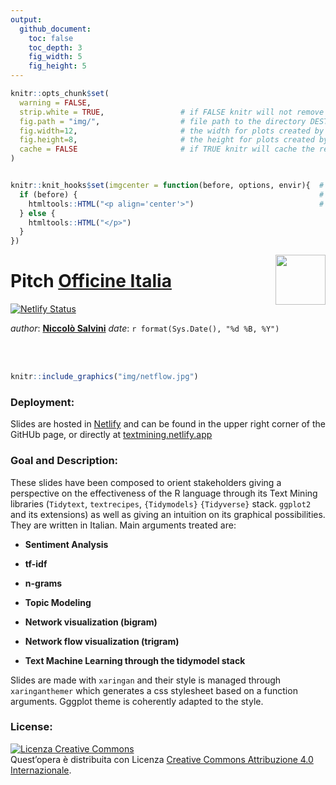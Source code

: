 ```yaml
---
output: 
  github_document:
    toc: false
    toc_depth: 3
    fig_width: 5
    fig_height: 5
---
```


<!-- README.md is generated from README.Rmd. Please edit that file -->

```r
knitr::opts_chunk$set(
  warning = FALSE,  
  strip.white = TRUE,                 # if FALSE knitr will not remove white spaces at the beg or end
  fig.path = "img/",                  # file path to the directory DESTINATION where knitr shall store the
  fig.width=12,                       # the width for plots created by code chunk
  fig.height=8,                       # the height for plots created by code chunk
  cache = FALSE                       # if TRUE knitr will cache the results to reuse in future knits
)


knitr::knit_hooks$set(imgcenter = function(before, options, envir){  # to center image 
  if (before) {                                                      # add imgcenter = TRUE
    htmltools::HTML("<p align='center'>")                            # to the chunk options
  } else {
    htmltools::HTML("</p>")
  }
})

```



<img src="img/logo.png" align="right" height="80" />
 
# Pitch [Officine Italia](https://www.officineitalia.org/)

[![Netlify Status](https://api.netlify.com/api/v1/badges/9db89be9-d92c-420e-a390-3600ccbbd4f8/deploy-status)](https://app.netlify.com/sites/textmining/deploys)

_author_: **[Niccolò Salvini](https://niccolosalvini.netlify.app/)**
_date_: `r format(Sys.Date(), "%d %B, %Y")`


<br> <br> 


```r
knitr::include_graphics("img/netflow.jpg") 
```

### Deployment:

Slides are hosted in [Netlify](https://www.netlify.com/) and can be found in the upper right corner of the GitHUb page, or directly at [textmining.netlify.app](https://textmining.netlify.app)

### Goal and Description:

These slides have been composed to orient stakeholders giving a perspective on the effectiveness of the R language through its Text Mining libraries (`Tidytext`, `textrecipes`, `{Tidymodels}` `{Tidyverse}` stack. `ggplot2` and its extensions) as well as giving an intuition on its graphical possibilities. They are written in Italian. Main arguments treated are:

- **Sentiment Analysis**

- **tf-idf**

- **n-grams **

- **Topic Modeling**

- **Network visualization (bigram) **

- **Network flow visualization (trigram) **

- **Text Machine Learning through the tidymodel stack **

Slides are made with `xaringan` and their style is managed through `xaringanthemer` which generates a css stylesheet based on a function arguments. Gggplot theme is coherently adapted to the style. 

### License:

<a rel="license" href="http://creativecommons.org/licenses/by/4.0/"><img alt="Licenza Creative Commons" style="border-width:0" src="https://i.creativecommons.org/l/by/4.0/88x31.png" /></a><br />Quest'opera è distribuita con Licenza <a rel="license" href="http://creativecommons.org/licenses/by/4.0/">Creative Commons Attribuzione 4.0 Internazionale</a>.

